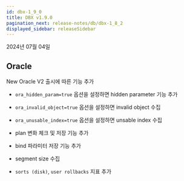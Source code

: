 ```yaml
---
id: dbx-1_9_0
title: DBX v1.9.0
pagination_next: release-notes/db/dbx-1_8_2
displayed_sidebar: releaseSidebar
---
```


2024년 07월 04일

## Oracle

<Status>New</Status> Oracle V2 출시에 따른 기능 추가

- `ora_hidden_param=true` 옵션을 설정하면 hidden parameter 기능 추가

- `ora_invalid_object=true` 옵션을 설정하면 invalid object 수집

- `ora_unusable_index=true` 옵션을 설정하면 unsable index 수집

- plan 변화 체크 및 저장 기능 추가

- bind 파라미터 저장 기능 추가

- segment size 수집

- `sorts (disk)`, `user rollbacks` 지표 추가